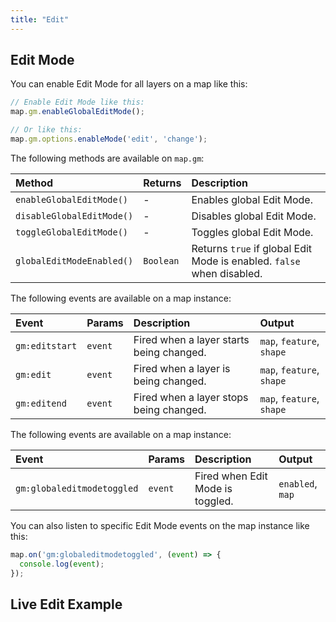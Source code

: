 ```yaml
---
title: "Edit"
---
```


## Edit Mode

You can enable Edit Mode for all layers on a map like this:

```js
// Enable Edit Mode like this:
map.gm.enableGlobalEditMode();

// Or like this:
map.gm.options.enableMode('edit', 'change');
```

The following methods are available on `map.gm`:

| Method                                                            | Returns   | Description                   |
|:------------------------------------------------------------------| :-------- | :-----------------------------|
| `enableGlobalEditMode()`  | -         | Enables global Edit Mode.                                             |
| `disableGlobalEditMode()` | -         | Disables global Edit Mode.                                            |
| `toggleGlobalEditMode()`  | -         | Toggles global Edit Mode.                                             |
| `globalEditModeEnabled()` | `Boolean` | Returns `true` if global Edit Mode is enabled. `false` when disabled. |

The following events are available on a map instance:

| Event                    | Params | Description                                  | Output                    |
|:-------------------------| :----- | :------------------------------------------- | :-------------------------|
| `gm:editstart`           | `event`| Fired when a layer starts being changed.     | `map`, `feature`, `shape` |
| `gm:edit`                | `event`| Fired when a layer is being changed.         | `map`, `feature`, `shape` |
| `gm:editend`             | `event`| Fired when a layer stops being changed.      | `map`, `feature`, `shape` |

The following events are available on a map instance:

| Event                      | Params  | Description                        | Output                 |
| :------------------------- | :------ | :--------------------------------- | :--------------------- |
| `gm:globaleditmodetoggled` | `event`  | Fired when Edit Mode is toggled.  | `enabled`, `map`       |

You can also listen to specific Edit Mode events on the map instance like this:

```js
map.on('gm:globaleditmodetoggled', (event) => {
  console.log(event);
});
```

## Live Edit Example

<BrowserOnlyGmMap
  gmOptions={editChangeOptions}
  features={features} />
